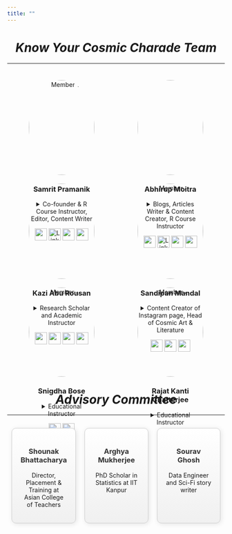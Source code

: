 ```yaml
---
title: ""
---
```


# ***Know Your Cosmic Charade Team*** {style="text-align: center;"}

------------------------------------------------------------------------

::: {style="display: flex; flex-wrap: wrap; justify-content: space-around;"}
::: {style="flex-basis: 30%; margin: 10px; text-align: center;"}
<img src="member/samrit.jpg" alt="Member 1" style="width:100%; border-radius: 50%;"/>

<h3 style="text-align: center">

Samrit Pramanik

</h3>

<details>

<summary>Co-founder & R Course Instructor, Editor, Content Writer</summary>

Working in Analytics industry, post graduated in Statistics from University of Calcutta, having major interest in Astronomy, Cosmology and Astrostatistics. He loves to play around R Programming and explore the beauty of R coding.

</details>

<a href="mailto:samrit.2442@gmail.com"><img src="icons/gmail.png" style="width:28px;"/></a> <a href="https://samrit.quarto.pub"><img src="icons/world-wide-web2.png" alt="LinkedIn" style="width:28px;"/></a> <a href="https://www.linkedin.com/in/samritpramanik24/"><img src="icons/linkedin.png" style="width:28px;"/></a> <a href="https://github.com/samrit2442"><img src="icons/github.png" style="width:28px;"/></a>
:::

::: {style="flex-basis: 30%; margin: 10px; text-align: center;"}
<img src="member/abhirup2.jpg" style="width:100%; border-radius: 50%;"/>

<h3 style="text-align: center">

Abhirup Moitra

</h3>

<details>

<summary>Blogs, Articles Writer & Content Creator, R Course Instructor</summary>

He is a passionate researcher specializing in Mathematical Analysis, Statistics, Complex Dynamics, and Fractals, aiming to inspire and contribute to science and technology. He is the co-instructors of R programming courses and designs educational programs for students, while also excelling in blog writing to effectively communicate complex ideas.

</details>

<a href="mailto:amityabhirup@gmail.com"><img src="icons/gmail.png" style="width:28px;"/></a> <a href="https://abhirup-moitra-mathstat.netlify.app/"><img src="icons/world-wide-web2.png" alt="LinkedIn" style="width:28px;"/></a> <a href="https://www.linkedin.com/in/abhirup-moitra-7a66731a6/"><img src="icons/linkedin.png" style="width:28px;"/></a> <a href="https://github.com/ABHI20-STAT"><img src="icons/github.png" style="width:28px;"/></a>
:::

::: {style="flex-basis: 30%; margin: 10px; text-align: center;"}
<img src="member/kazi.jpg" style="width:100%; border-radius: 50%;"/>

<h3 style="text-align: center">

Kazi Abu Rousan

</h3>

<details>

<summary>Research Scholar and Academic Instructor</summary>

He completed his Masters in Physics with a focus on Cosmology from Indian Association for the Cultivation of Science. He teaches Mathematics and Physics for olympiad preparation at Cheenta Ganit Kendra and serves as a Course Instructor at Cosmic Charade. He designed the course "Approaching Towards Computational Thinking" and mentors students and research fellows in developing scientific computing skills.

</details>

<a href="mailto:kaziaburousan@gmail.com"><img src="icons/gmail.png" style="width:28px;"/></a> <a href="https://aburousan.github.io/azazaya/"><img src="icons/world-wide-web2.png" style="width:28px;"/></a> <a href="https://www.linkedin.com/in/abhirup-moitra-7a66731a6/"><img src="icons/linkedin.png" style="width:28px;"/></a> <a href="https://github.com/aburousan"><img src="icons/github.png" style="width:28px;"/></a>
:::

::: {style="flex-basis: 30%; margin: 10px; text-align: center;"}
<img src="member/sandipan.jpg" alt="Member 4" style="width:100%; border-radius: 50%;"/>

<h3 style="text-align: center">

Sandipan Mandal

</h3>

<details>

<summary>Content Creator of Instagram page, Head of Cosmic Art & Literature</summary>

He is undergraduate in Physics from Calcutta University. He had developed his interest in Astrobiology, Paleontology, Astronomical art and Science Fiction since his childhood. Beside these topics, he also likes to explore the world of visual arts and photography.

</details>

<a href="mailto:sandipanmandal740@gmail.com"><img src="icons/gmail.png" style="width:28px;"/></a> <a href="https://www.facebook.com/sandipan.mandal.900"><img src="icons/facebook.png" style="width:28px;"/></a> <a href="https://www.instagram.com/sandipan10020/"><img src="icons/instagram.png" style="width:28px;"/></a>
:::

::: {style="flex-basis: 30%; margin: 10px; text-align: center;"}
<img src="member/snigdha.jpg" alt="Member 4" style="width:100%; border-radius: 50%;"/>

<h3 style="text-align: center">

Snigdha Bose

</h3>

<details>

<summary>Educational Instructor</summary>

An astronomical meteorite who likes to think about stars, patterns, and anything non-linear. This curious mind is fond of playing with words, tune, chords, rhythm, curves, spices, and rooks within this curvature of spacetime. Amature python programmer and would be theoretical physicist.

</details>

<a href="mailto:phy.bosesnigdha16@gmail.com"><img src="icons/gmail.png" style="width:28px;"/></a> <a href="https://www.linkedin.com/in/snigdha-bose-b06a251b1/"><img src="icons/linkedin.png" style="width:28px;"/></a>
:::

::: {style="flex-basis: 30%; margin: 10px; text-align: center;"}
<img src="member/rajat.jpg" alt="Member 4" style="width:100%; border-radius: 50%;"/>

<h3 style="text-align: center">

Rajat Kanti Chatterjee

</h3>

<details>

<summary>Educational Instructor</summary>

He is a graduate in Applied Physics and passionate about astronomy, cosmology and seeks to enhance his practical skills in a dynamic workplace. He is adaptable, a fast learner, and enjoys stepping out of his comfort zone, valuing both teamwork and independent work. Known for his trustworthiness, strong communication skills, and imagination, Rajat thrives on learning new things and adapting to new situations.

</details>

<a href="mailto:rajatkantichatterjee2019@gmail.com"><img src="icons/gmail.png" style="width:28px;"/></a> <a href="https://www.linkedin.com/in/rajat-kanti-chatterjee-1457001a7/"><img src="icons/linkedin.png" style="width:28px;"/></a>
:::
:::

# ***Advisory Committee*** {style="text-align: center;"}

------------------------------------------------------------------------

::: {style="display: flex; justify-content: space-around; margin-top: 20px;"}
::: {style="flex-basis: 30%; margin: 10px; padding: 20px; border: 1px solid #ccc; border-radius: 10px; box-shadow: 2px 2px 12px rgba(0, 0, 0, 0.1); text-align: center; background: linear-gradient(to bottom, #ffffff, #f0f0f0); transition: transform 0.3s;"}
<h3 style="color: #333; text-align: center;">

Shounak Bhattacharya

</h3>

<p style="color: #555; text-align: center;">

Director, Placement & Training at Asian College of Teachers

</p>
:::

::: {style="flex-basis: 30%; margin: 10px; padding: 20px; border: 1px solid #ccc; border-radius: 10px; box-shadow: 2px 2px 12px rgba(0, 0, 0, 0.1); text-align: center; background: linear-gradient(to bottom, #ffffff, #f0f0f0); transition: transform 0.3s;"}
<h3 style="color: #333; text-align: center">

Arghya Mukherjee

</h3>

<p style="color: #555; text-align: center">

PhD Scholar in Statistics at IIT Kanpur

</p>
:::

::: {style="flex-basis: 30%; margin: 10px; padding: 20px; border: 1px solid #ccc; border-radius: 10px; box-shadow: 2px 2px 12px rgba(0, 0, 0, 0.1); text-align: center; background: linear-gradient(to bottom, #ffffff, #f0f0f0); transition: transform 0.3s;"}
<h3 style="color: #333; text-align: center;">

Sourav Ghosh

</h3>

<p style="color: #555; text-align: center;">

Data Engineer and Sci-Fi story writer

</p>
:::
:::

```{=html}
<style>
div[style*="transition: transform 0.3s;"]:hover {
  transform: translateY(-10px);
  box-shadow: 4px 4px 16px rgba(0, 0, 0, 0.2);
}
</style>
```
